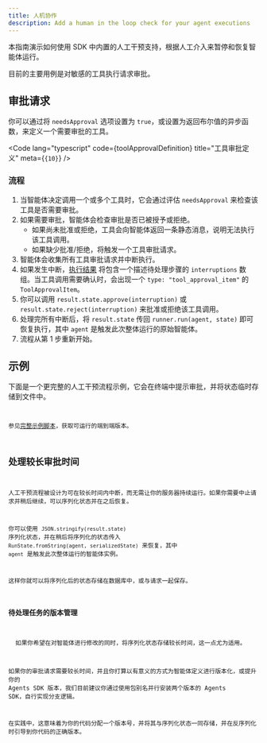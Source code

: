 ```yaml
---
title: 人机协作
description: Add a human in the loop check for your agent executions
---
```



本指南演示如何使用 SDK 中内置的人工干预支持，根据人工介入来暂停和恢复智能体运行。

目前的主要用例是对敏感的工具执行请求审批。

## 审批请求

你可以通过将 `needsApproval` 选项设置为 `true`，或设置为返回布尔值的异步函数，来定义一个需要审批的工具。

<Code
  lang="typescript"
  code={toolApprovalDefinition}
  title="工具审批定义"
  meta={`{10}`}
/>

### 流程

1. 当智能体决定调用一个或多个工具时，它会通过评估 `needsApproval` 来检查该工具是否需要审批。
2. 如果需要审批，智能体会检查审批是否已被授予或拒绝。
   - 如果尚未批准或拒绝，工具会向智能体返回一条静态消息，说明无法执行该工具调用。
   - 如果缺少批准/拒绝，将触发一个工具审批请求。
3. 智能体会收集所有工具审批请求并中断执行。
4. 如果发生中断，[执行结果](/openai-agents-js/zh/guides/results) 将包含一个描述待处理步骤的 `interruptions` 数组。当工具调用需要确认时，会出现一个 `type: "tool_approval_item"` 的 `ToolApprovalItem`。
5. 你可以调用 `result.state.approve(interruption)` 或 `result.state.reject(interruption)` 来批准或拒绝该工具调用。
6. 处理完所有中断后，将 `result.state` 传回 `runner.run(agent, state)` 即可恢复执行，其中 `agent` 是触发此次整体运行的原始智能体。
7. 流程从第 1 步重新开始。

## 示例

下面是一个更完整的人工干预流程示例，它会在终端中提示审批，并将状态临时存储到文件中。

<Code
  lang="typescript"
  code={humanInTheLoopExample}
  title="Human in the loop"
/>

参见[完整示例脚本](https://github.com/openai/openai-agents-js/tree/main/examples/agent-patterns/human-in-the-loop.ts)，获取可运行的端到端版本。

## 处理较长审批时间

人工干预流程被设计为可在较长时间内中断，而无需让你的服务器持续运行。如果你需要中止请求并稍后继续，可以序列化状态并在之后恢复。

你可以使用 `JSON.stringify(result.state)` 序列化状态，并在稍后将序列化的状态传入 `RunState.fromString(agent, serializedState)` 来恢复，其中 `agent` 是触发此次整体运行的智能体实例。

这样你就可以将序列化后的状态存储在数据库中，或与请求一起保存。

### 待处理任务的版本管理

<Aside>
  如果你希望在对智能体进行修改的同时，将序列化状态存储较长时间，这一点尤为适用。
</Aside>

如果你的审批请求需要较长时间，并且你打算以有意义的方式为智能体定义进行版本化，或提升你的 Agents SDK 版本，我们目前建议你通过使用包别名并行安装两个版本的 Agents SDK，自行实现分支逻辑。

在实践中，这意味着为你的代码分配一个版本号，并将其与序列化状态一同存储，并在反序列化时引导到你代码的正确版本。
